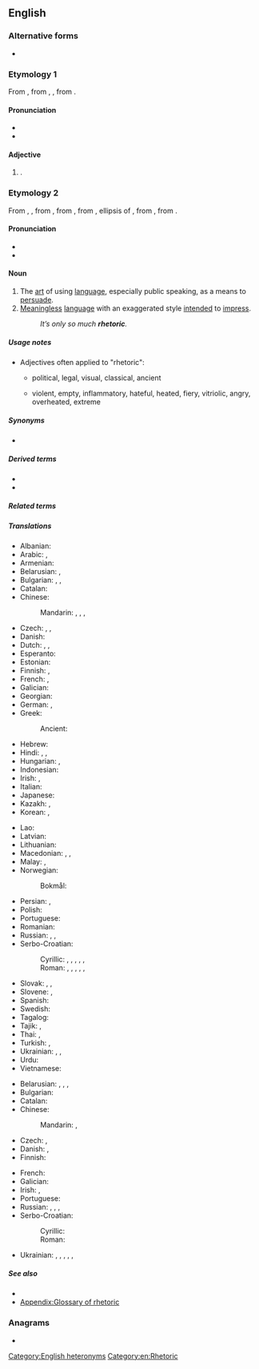 ==English==
{{wikipedia}}

===Alternative forms===
* {{l|en|rhetorick}} {{qualifier|obsolete}}

===Etymology 1===
{{root|en|ine-pro|*werh₁-}}
From {{inh|en|enm|rethorik}}, from {{der|en|la|rēthoricus}}, {{m|la|rhētoricus}}, from {{der|en|grc|ῥητορῐκός}}.

====Pronunciation====
* {{IPA|en|/ɹɪˈtɒɹɪk/}}
* {{audio|en|LL-Q1860 (eng)-Vealhurl-rhetoric1.wav|Audio (UK)}}

====Adjective====
{{en-adj|?}}

# {{synonym of|en|rhetorical}}.

===Etymology 2===
From {{inh|en|enm|rethorik}}, {{m|enm|rhetoric}}, from {{der|en|fro|rhetorique}}, from {{der|en|la|rhētorica}}, from {{der|en|grc|ῥητορική}}, ellipsis of {{m|grc|[[ῥητορικὴ]] [[τέχνη]]}}, from {{m|grc|ῥητορικός||concerning public speech}}, from {{m|grc|ῥήτωρ||public speaker}}.

====Pronunciation====
* {{IPA|en|/ˈɹɛtəɹɪk/}}
* {{audio|en|LL-Q1860 (eng)-Vealhurl-rhetoric2.wav|Audio (UK)}}

====Noun====
{{en-noun|~}}

# The [[art]] of using [[language]], especially public speaking, as a means to [[persuade]].
# [[meaningless|Meaningless]] [[language]] with an exaggerated style [[intend]]ed to [[impress]].
#: ''It’s only so much '''rhetoric'''.''

=====Usage notes=====
* Adjectives often applied to "rhetoric":
** {{q|by kind or area of application}} political, legal, visual, classical, ancient
** {{q|by quality}} violent, empty, inflammatory, hateful, heated, fiery, vitriolic, angry, overheated, extreme

=====Synonyms=====
* {{l|en|wordcraft}}

=====Derived terms=====
* {{l|en|rhetorical}}
* {{l|en|rhetorician}}

=====Related terms=====
{{rootsee|en|werh₁}}

=====Translations=====
{{trans-top|art of using language for persuasion}}
* Albanian: {{t+|sq|retorikë|f}}
* Arabic: {{t|ar|بَلَاغَة|f}}, {{t|ar|فَصَاحَة|f}}
* Armenian: {{t|hy|հռետորաբանություն}}
* Belarusian: {{t|be|красамо́ўства|n}}, {{t|be|рыто́рыка|f}}
* Bulgarian: {{t+|bg|красноре́чие|n}}, {{t|bg|красноречи́вост|f}}, {{t+|bg|рито́рика|f}}
* Catalan: {{t+|ca|retòrica|f}}
* Chinese:
*: Mandarin: {{t+|cmn|修辭}}, {{t+|cmn|修辞|tr=xiūcí}}, {{t+|cmn|修辭學}}, {{t+|cmn|修辞学|tr=xiūcíxué}}
* Czech: {{t|cs|řečnictví|n}}, {{t+|cs|rétorika|f}}, {{t|cs|výřečnost|f}}
* Danish: {{t|da|retorik|c}}
* Dutch: {{t|nl|redekunde|f}}, {{t+|nl|retorica|f}}, {{t+|nl|retoriek|f}}
* Esperanto: {{t-needed|eo}}
* Estonian: {{t|et|retoorika}}
* Finnish: {{t+|fi|puhetaito}}, {{t+|fi|retoriikka}}
* French: {{t+|fr|rhétorique|f}}, {{t+|fr|discours|m}}
* Galician: {{t+|gl|retórica|f}}
* Georgian: {{t|ka|რიტორიკა}}
* German: {{t+|de|Rhetorik|f}}, {{t+|de|Redekunst|f}}
* Greek: {{t+|el|ρητορική|f}}
*: Ancient: {{t|grc|ῥητορική|f}}
* Hebrew: {{t+|he|רֶטוֹרִיקָה|f|tr=retórika}}
* Hindi: {{t|hi|वाक्पटुता|f}}, {{t+|hi|शब्दाडम्बर|m}}, {{t|hi|वक्रपटुता|f}}
* Hungarian: {{t+|hu|szónoklattan}}, {{t+|hu|retorika}}
* Indonesian: {{t+|id|retorika}}
* Irish: {{t|ga|reitric|f}}, {{t|ga|roscaireacht|f}}
* Italian: {{t+|it|retorica|f}}
* Japanese: {{t|ja|修辞学|tr=しゅうじがく, shūjigaku}}
* Kazakh: {{t|kk|шешендік}}, {{t|kk|риторика}}
* Korean: {{t+|ko|수사학(修辭學)}}, {{t+|ko|미사여구(美辭麗句)}}
{{trans-mid}}
* Lao: {{t|lo|ວາທະສາດ}}
* Latvian: {{t|lv|retorika|f}}
* Lithuanian: {{t|lt|retorika|f}}
* Macedonian: {{t|mk|реторика|f}}, {{t|mk|речитост|f}}, {{t|mk|красноречивост|f}}
* Malay: {{t|ms|ريتوريک}}, {{t+|ms|retorik}}
* Norwegian:
*: Bokmål: {{t+|nb|retorikk|m}}
* Persian: {{t+|fa|بلاغت|tr=balâğat}}, {{t+|fa|فصاحت|tr=fasâhat}}
* Polish: {{t+|pl|retoryka|f}}
* Portuguese: {{t+|pt|retórica|f}}
* Romanian: {{t+|ro|retorică|f}}
* Russian: {{t+|ru|красноре́чие|n}}, {{t+|ru|красноба́йство|n}}, {{t+|ru|рито́рика|f}}
* Serbo-Croatian:
*: Cyrillic: {{t|sh|рето̀рика|f}}, {{t|sh|го̀во̄рнӣштво|n}}, {{t|sh|рѐчито̄ст|f}}, {{t|sh|рјѐчито̄ст|f}}, {{t|sh|краснорѐчиво̄ст|f}}, {{t|sh|краснорјѐчиво̄ст|f}}
*: Roman: {{t+|sh|retòrika|f}}, {{t+|sh|gòvōrnīštvo|n}}, {{t|sh|rèčitōst|f}}, {{t+|sh|rjèčitōst|f}}, {{t|sh|krasnorèčivōst|f}}, {{t+|sh|krasnorjèčivōst|f}}
* Slovak: {{t|sk|rečníctvo|n}}, {{t|sk|rétorika|f}}, {{t|sk|výrečnosť|f}}
* Slovene: {{t+|sl|govorništvo|n}}, {{t+|sl|retorika|f}}
* Spanish: {{t+|es|retórica|f}}
* Swedish: {{t+|sv|retorik|c}}
* Tagalog: {{t|tl|sayusay}}
* Tajik: {{t|tg|балоғат}}, {{t|tg|фасоҳат}}
* Thai: {{t|th|วาทศิลป์}}, {{t+|th|วาทศาสตร์}}
* Turkish: {{t+|tr|retorik}}, {{t+|tr|belagat}}
* Ukrainian: {{t|uk|красномо́вство|n}}, {{t|uk|красномо́вність|f}}, {{t|uk|рито́рика|f}}
* Urdu: {{t|ur|بَلاغَت|f|tr=balāġat}}
* Vietnamese: {{t+|vi|tu từ học}}
{{trans-bottom}}

{{trans-top|meaningless language}}
* Belarusian: {{t|be|шматсло́ўнасць|f}}, {{t|be|шматсло́ўе|n}}, {{t|be|пустасло́ўе|n}}, {{t|be|словаблу́дства|n}}
* Bulgarian: {{t+|bg|многосло́вие|n}}
* Catalan: {{t+|ca|retòrica|f}}
* Chinese:
*: Mandarin: {{t+|cmn|強詞奪理}}, {{t+|cmn|强词夺理|tr=qiángcíduólǐ}}
* Czech: {{t+|cs|rétorika|f}}, {{t|cs|floskule|f}}
* Danish: {{t|da|retorik|c}}, {{t|da|kancellistil|c}}
* Finnish: {{t+|fi|retoriikka}}
{{trans-mid}}
* French: {{t+|fr|rhétorique|f}}
* Galician: {{t+|gl|retórica|f}}
* Irish: {{t|ga|reitric|f}}, {{t|ga|roscaireacht|f}}
* Portuguese: {{t+|pt|retórica|f}}
* Russian: {{t+|ru|пустосло́вие|n}}, {{t+|ru|фразёрство|n}}, {{t+|ru|словоблу́дие|n}}, {{t+|ru|пустозво́нство|n}}
* Serbo-Croatian:
*: Cyrillic: {{t|sh|рето̀рика|f}}
*: Roman: {{t+|sh|retòrika|f}}
* Ukrainian: {{t+|uk|багатослі́вність|f}}, {{t|uk|марнослі́в'я|n}}, {{t|uk|марносло́вство|n}}, {{t|uk|пустослі́в'я|n}}, {{t|uk|словоблу́дство|n}}, {{t|uk|словоблу́ддя|n}}
{{trans-bottom}}

=====See also=====
* {{l|en|preterition}} <!-- you don't speak of something but you evoke it under a negative way -->
* [[Appendix:Glossary of rhetoric]]

===Anagrams===
* {{anagrams|en|a=cehiorrt|torchier}}

[[Category:English heteronyms]]
[[Category:en:Rhetoric]]